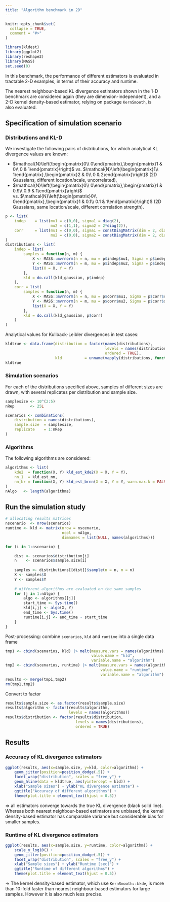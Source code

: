 ```yaml
---
title: "Algorithm benchmark in 2D"
---
```


```r
knitr::opts_chunk$set(
  collapse = TRUE,
  comment = "#>"
)
```

```r
library(kldest)
library(ggplot2)
library(reshape2)
library(MASS)
set.seed(0)
```

In this benchmark, the performance of different estimators is evaluated in 
tractable 2-D examples, in terms of their accuracy and runtime.

The nearest neighbour-based KL divergence estimators shown in the 1-D benchmark
are considered again (they are dimension-independent), 
and a 2-D kernel density-based estimator, relying on package `KernSmooth`, is  
also evaluated.

## Specification of simulation scenario

### Distributions and KL-D

We investigate the following pairs of distributions,
for which analytical KL divergence values are known:

* $\mathcal{N}\left(\begin{pmatrix}0\\ 0\end{pmatrix},\begin{pmatrix}1 & 0\\ 0 & 1\end{pmatrix}\right)$ vs. $\mathcal{N}\left(\begin{pmatrix}1\\ 1\end{pmatrix},\begin{pmatrix}2 & 0\\ 0 & 2\end{pmatrix}\right)$ (2D Gaussians, different location/scale, uncorrelated),
* $\mathcal{N}\left(\begin{pmatrix}0\\ 0\end{pmatrix},\begin{pmatrix}1 & 0.9\\ 0.9 & 1\end{pmatrix}\right)$ vs. $\mathcal{N}\left(\begin{pmatrix}0\\ 0\end{pmatrix},\begin{pmatrix}1 & 0.1\\ 0.1 & 1\end{pmatrix}\right)$ (2D Gaussians, same location/scale, different correlation strength).

```r
p <- list(
    indep    = list(mu1 = c(0,0), sigma1 = diag(2), 
                    mu2 = c(1,1), sigma2 = 2*diag(2)),
    corr     = list(mu1 = c(0,0), sigma1 = constDiagMatrix(dim = 2, diag = 1, offDiag = 0.9), 
                    mu2 = c(0,0), sigma2 = constDiagMatrix(dim = 2, diag = 1, offDiag = 0.1))
)
distributions <- list(
    indep = list(
        samples = function(n, m) {
            X <- MASS::mvrnorm(n = n, mu = p$indep$mu1, Sigma = p$indep$sigma1)
            Y <- MASS::mvrnorm(n = m, mu = p$indep$mu2, Sigma = p$indep$sigma2)
            list(X = X, Y = Y)
        },
        kld = do.call(kld_gaussian, p$indep)
    ),
    corr = list(
        samples = function(n, m) {
            X <- MASS::mvrnorm(n = n, mu = p$corr$mu1, Sigma = p$corr$sigma1)
            Y <- MASS::mvrnorm(n = m, mu = p$corr$mu2, Sigma = p$corr$sigma2)
            list(X = X, Y = Y)
        },
        kld = do.call(kld_gaussian, p$corr)
    )
)
```

Analytical values for Kullback-Leibler divergences in test cases:

```r
kldtrue <- data.frame(distribution = factor(names(distributions), 
                                            levels = names(distributions),
                                            ordered = TRUE), 
                      kld          = unname(vapply(distributions, function(x) x$kld,1)))
kldtrue
```

### Simulation scenarios

For each of the distributions specified above, samples of different sizes are 
drawn, with several replicates per distribution and sample size.

```r
samplesize <- 10^(2:5)
nRep       <- 25L

scenarios <- combinations(
    distribution = names(distributions),
    sample.size  = samplesize,
    replicate    = 1:nRep
)
```

### Algorithms

The following algorithms are considered:

```r
algorithms <- list(
    kde2  = function(X, Y) kld_est_kde2(X = X, Y = Y),
    nn_1  = kld_est_nn,
    nn_br = function(X, Y) kld_est_brnn(X = X, Y = Y, warn.max.k = FALSE)
)
nAlgo   <- length(algorithms)
```

## Run the simulation study 

```r
# allocating results matrices
nscenario  <- nrow(scenarios)
runtime <- kld <- matrix(nrow = nscenario, 
                         ncol = nAlgo, 
                         dimnames = list(NULL, names(algorithms)))

for (i in 1:nscenario) {

    dist <- scenarios$distribution[i]
    n    <- scenarios$sample.size[i]
    
    samples <- distributions[[dist]]$sample(n = n, m = n)
    X <- samples$X
    Y <- samples$Y
    
    # different algorithms are evaluated on the same samples
    for (j in 1:nAlgo) {
        algo <- algorithms[[j]]
        start_time <- Sys.time()
        kld[i,j] <- algo(X, Y)
        end_time <- Sys.time()
        runtime[i,j] <- end_time - start_time
    }
}
```

Post-processing: combine `scenarios`, `kld` and `runtime` into a single 
data frame

```r
tmp1 <- cbind(scenarios, kld) |> melt(measure.vars = names(algorithms),
                                      value.name = "kld",
                                      variable.name = "algorithm") 
tmp2 <- cbind(scenarios, runtime) |> melt(measure.vars = names(algorithms),
                                          value.name = "runtime",
                                          variable.name = "algorithm") 
results <- merge(tmp1,tmp2)
rm(tmp1,tmp2)
```

Convert to factor

```r
results$sample.size <- as.factor(results$sample.size)
results$algorithm <- factor(results$algorithm, 
                            levels = names(algorithms))
results$distribution <- factor(results$distribution, 
                               levels = names(distributions), 
                               ordered = TRUE)
```


## Results

### Accuracy of KL divergence estimators

```r
ggplot(results, aes(x=sample.size, y=kld, color=algorithm)) + 
    geom_jitter(position=position_dodge(.5)) + 
    facet_wrap("distribution", scales = "free_y") +
    geom_hline(data = kldtrue, aes(yintercept = kld)) +
    xlab("Sample sizes") + ylab("KL divergence estimate") + 
    ggtitle("Accuracy of different algorithms") +
    theme(plot.title = element_text(hjust = 0.5))
```

$\Rightarrow$ all estimators converge towards the true KL divergence (black solid
line). Whereas both nearest neighbour-based estimators are unbiased, 
the kernel density-based estimator has comparable variance but considerable bias 
for smaller samples. 

### Runtime of KL divergence estimators

```r
ggplot(results, aes(x=sample.size, y=runtime, color=algorithm)) + 
    scale_y_log10() + 
    geom_jitter(position=position_dodge(.5)) + 
    facet_wrap("distribution", scales = "free_y") +
    xlab("Sample sizes") + ylab("Runtime [sec]") + 
    ggtitle("Runtime of different algorithms") +
    theme(plot.title = element_text(hjust = 0.5))
```

$\Rightarrow$ The kernel density-based estimator, which use `KernSmooth::bkde`, 
is more than 10-fold faster than nearest neighbour-based estimators for large 
samples. However it is also much less precise. 



